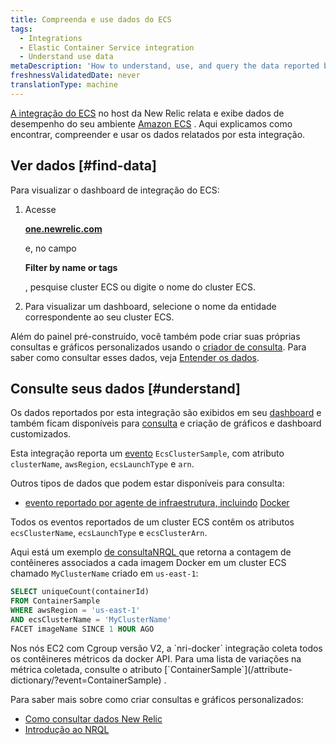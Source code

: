 ```yaml
---
title: Compreenda e use dados do ECS
tags:
  - Integrations
  - Elastic Container Service integration
  - Understand use data
metaDescription: 'How to understand, use, and query the data reported by New Relic''s Amazon ECS on-host integration.'
freshnessValidatedDate: never
translationType: machine
---
```


[A integração do ECS](/docs/introduction-amazon-ecs-integration) no host da New Relic relata e exibe dados de desempenho do seu ambiente [Amazon ECS](https://docs.aws.amazon.com/ecs/index.html) . Aqui explicamos como encontrar, compreender e usar os dados relatados por esta integração.

## Ver dados [#find-data]

Para visualizar o dashboard de integração do ECS:

1. Acesse

   <DoNotTranslate>**[one.newrelic.com](https://one.newrelic.com/all-capabilities)**</DoNotTranslate>

   e, no campo

   <DoNotTranslate>**Filter by name or tags**</DoNotTranslate>

   , pesquise cluster ECS ou digite o nome do cluster ECS.

2. Para visualizar um dashboard, selecione o nome da entidade correspondente ao seu cluster ECS.

Além do painel pré-construído, você também pode criar suas próprias consultas e gráficos personalizados usando o [criador de consulta](/docs/chart-builder/use-chart-builder/get-started/introduction-chart-builder). Para saber como consultar esses dados, veja [Entender os dados](#understand).

## Consulte seus dados [#understand]

Os dados reportados por esta integração são exibidos em seu [dashboard](#find-data) e também ficam disponíveis para [consulta](/docs/using-new-relic/data/understand-data/query-new-relic-data) e criação de gráficos e dashboard customizados.

Esta integração reporta um [evento](/docs/using-new-relic/data/understand-data/new-relic-data-types#events-new-relic) `EcsClusterSample`, com atributo `clusterName`, `awsRegion`, `ecsLaunchType` e `arn`.

Outros tipos de dados que podem estar disponíveis para consulta:

* [evento reportado por agente de infraestrutura, incluindo](/docs/infrastructure/manage-your-data/data-instrumentation/default-infrastructure-events) [Docker](/docs/infrastructure/install-configure-manage-infrastructure/docker-installation/docker-instrumentation-infrastructure#docker-data)

Todos os eventos reportados de um cluster ECS contêm os atributos `ecsClusterName`, `ecsLaunchType` e `ecsClusterArn`.

Aqui está um exemplo [de consultaNRQL ](/docs/query-data/nrql-new-relic-query-language/getting-started/introduction-nrql)que retorna a contagem de contêineres associados a cada imagem Docker em um cluster ECS chamado `MyClusterName` criado em `us-east-1`:

```sql
SELECT uniqueCount(containerId) 
FROM ContainerSample 
WHERE awsRegion = 'us-east-1' 
AND ecsClusterName = 'MyClusterName' 
FACET imageName SINCE 1 HOUR AGO
```

<Callout variant="important">
  Nos nós EC2 com Cgroup versão V2, a `nri-docker` integração coleta todos os contêineres métricos da docker API. Para uma lista de variações na métrica coletada, consulte o atributo [`ContainerSample`](/attribute-dictionary/?event=ContainerSample) .
</Callout>

Para saber mais sobre como criar consultas e gráficos personalizados:

* [Como consultar dados New Relic](/docs/using-new-relic/data/understand-data/query-new-relic-data)
* [Introdução ao NRQL](/docs/query-data/nrql-new-relic-query-language/getting-started/introduction-nrql)